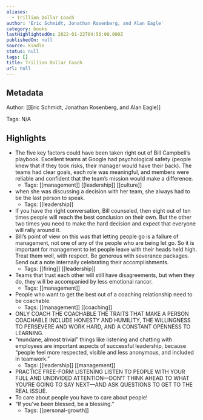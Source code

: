 ```yaml
---
aliases:
  - Trillion Dollar Coach
author: 'Eric Schmidt, Jonathan Rosenberg, and Alan Eagle'
category: books
lastHighlightedOn: 2022-01-22T04:56:00.000Z
publishedOn: null
source: kindle
status: null
tags: []
title: Trillion Dollar Coach
url: null
---
```

## Metadata

Author: [[Eric Schmidt, Jonathan Rosenberg, and Alan Eagle]]

Tags: N/A

## Highlights

- The five key factors could have been taken right out of Bill Campbell’s playbook. Excellent teams at Google had psychological safety (people knew that if they took risks, their manager would have their back). The teams had clear goals, each role was meaningful, and members were reliable and confident that the team’s mission would make a difference.
    - Tags: [[management]] [[leadership]] [[culture]]
- when she was discussing a decision with her team, she always had to be the last person to speak.
    - Tags: [[leadership]]
- If you have the right conversation, Bill counseled, then eight out of ten times people will reach the best conclusion on their own. But the other two times you need to make the hard decision and expect that everyone will rally around it.
- Bill’s point of view on this was that letting people go is a failure of management, not one of any of the people who are being let go. So it is important for management to let people leave with their heads held high. Treat them well, with respect. Be generous with severance packages. Send out a note internally celebrating their accomplishments.
    - Tags: [[firing]] [[leadership]]
- Teams that trust each other will still have disagreements, but when they do, they will be accompanied by less emotional rancor.
    - Tags: [[management]]
- People who want to get the best out of a coaching relationship need to be coachable.
    - Tags: [[management]] [[coaching]]
- ONLY COACH THE COACHABLE THE TRAITS THAT MAKE A PERSON COACHABLE INCLUDE HONESTY AND HUMILITY, THE WILLINGNESS TO PERSEVERE AND WORK HARD, AND A CONSTANT OPENNESS TO LEARNING.
- “mundane, almost trivial” things like listening and chatting with employees are important aspects of successful leadership, because “people feel more respected, visible and less anonymous, and included in teamwork.”
    - Tags: [[leadership]] [[management]]
- PRACTICE FREE-FORM LISTENING LISTEN TO PEOPLE WITH YOUR FULL AND UNDIVIDED ATTENTION—DON’T THINK AHEAD TO WHAT YOU’RE GOING TO SAY NEXT—AND ASK QUESTIONS TO GET TO THE REAL ISSUE.
- To care about people you have to care about people!
- “If you’ve been blessed, be a blessing.”
    - Tags: [[personal-growth]]
